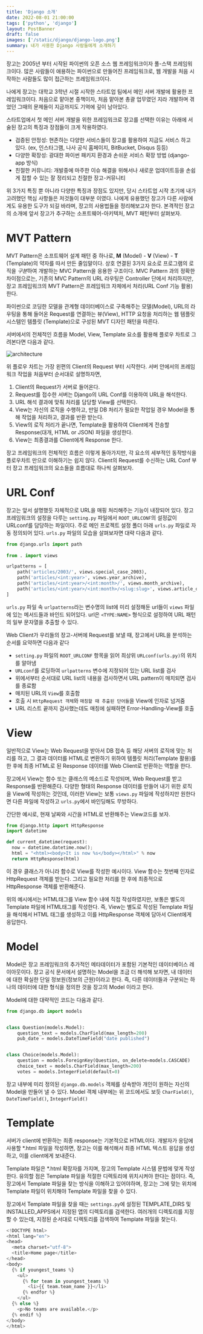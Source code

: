 ```yaml
---
title: 'Django 소개'
date: 2022-08-01 21:00:00
tags: ['python', 'django']
layout: PostBanner
draft: false
images: ['/static/django/django-logo.png']
summary: 내가 사용한 Django 사람들에게 소개하기
---
```


장고는 2005년 부터 시작된 파이썬의 오픈 소스 웹 프레임워크이자 풀-스택 프레임워크이다. 많은 사람들이 애용하는 파이썬으로 만들어진 프레임워크로, 웹 개발을 처음 시작하는 사람들도 많이 접근하는 프레임워크이다.

나에게 장고는 대학교 3학년 시절 시작한 스타트업 팀에서 메인 서버 개발에 활용한 프레임워크이다. 처음으로 맡아본 중책이자, 처음 맡아본 총괄 업무였던 지라 개발하며 겪었던 그때의 문제들이 지금까지도 기억에 깊이 남아있다.

스타트업에서 첫 메인 서버 개발을 위한 프레임워크로 장고를 선택한 이유는 아래에 서술된 장고의 특징과 장점들이 크게 작용하였다.

- 검증된 안정성: 현존하는 다양한 서비스들이 장고를 활용하여 지금도 서비스 하고 있다. (ex, 인스타그램, 나사 공식 홈페이지, BitBucket, Disqus 등등)
- 다양한 확장성: 광대한 파이썬 패키지 환경과 손쉬운 서비스 확장 방법 (django-app 방식)
- 친절한 커뮤니티: 개발중에 마주한 이슈 해결을 위해서나 새로운 업데이트등을 손쉽게 접할 수 있는 잘 정리되고 친절한 장고-커뮤니티

위 3가지 특징 뿐 아니라 다양한 특징과 장점도 있지만, 당시 스타트업 시작 초기에 내가 고려했던 핵심 사항들은 저것들이 대부분 이였다. 나에게 유용했던 장고가 다른 사람에게도 유용한 도구가 되길 바라며, 장고의 사용법들을 정리해보고자 한다. 본격적인 장고의 소개에 앞서 장고가 추구하는 소프트웨어-아키텍처, MVT 패턴부터 살펴보자.

# MVT Pattern
MVT Pattern은 소프트웨어 설계 패턴 중 하나로, **M** (Model) - **V** (View) - **T** (Template)의 약자를 따서 만든 줄임말이다. 상호 연결된 3가지 요소로 프로그램의 로직을 *구분*하여 개발하는 MVC Pattern을 응용한 구조이다. MVC Pattern 과의 정확한 차이점으로는, 기존의 MVC Pattern의 URL 라우팅은 Controller 단에서 처리하지만, 장고 프레임워크의 MVT Pattern은 프레임워크 자체에서 처리(URL Conf 기능 활용)한다.

파이썬으로 코딩한 모델을 관계형 데이터베이스로 구축해주는 모델(Model), URL의 라우팅을 통해 들어온 Request를 연결하는 뷰(View), HTTP 요청을 처리하는 웹 템플릿 시스템인 템플릿 (Template)으로 구성된 MVT 디자인 패턴을 따른다.

서버에서의 전체적인 흐름을 Model, View, Template 요소를 활용해 플로우 차트로 그려본다면 다음과 같다.

![architecture](/static/django/django-architecture.png)

위 플로우 차트는 가장 왼편의 Client의 Request 부터 시작한다. 서버 안에서의 프레임워크 작업을 처음부터 순서대로 설명하자면,

1. Client의 Request가 서버로 들어온다.
2. Request를 접수한 서버는 Django의 URL Conf를 이용하여 URL을 해석한다.
3. URL 해석 결과에 맞춰 처리를 담당할 View를 선택한다.
4. View는 자신의 로직을 수행하고, 만일 DB 처리가 필요한 작업일 경우 Model을 통해 작업을 처리하고, 결과를 반환 받는다.
5. View의 로직 처리가 끝나면, Template을 활용하여 Client에게 전송할 Response(대개, HTML or JSON) 파일을 생성한다.
6. View는 최종결과를 Client에게 Response 한다.

장고 프레임워크의 전체적인 흐름은 이렇게 돌아가지만, 각 요소의 세부적인 동작방식을 플로우차트 만으로 이해하기는 쉽지 않다. Client의 Request를 수신하는 URL Conf 부터 장고 프레임워크의 요소들을 흐름대로 하나씩 살펴보자.

# URL Conf
장고는 앞서 설명했듯 자체적으로 URL을 매핑 처리해주는 기능이 내장되어 있다. 장고 프레임워크의 설정을 다루는 ``setting.py`` 파일에서 ``ROOT_URLCONF``의 설정값이 URLconf를 담당하는 파일이다. 주로 메인 프로젝트 설정 폴더 아래 `urls.py` 파일로 자동 정의되어 있다. `urls.py` 파일의 모습을 살펴보자면 대략 다음과 같다.

```python
from django.urls import path
 
from . import views

urlpatterns = [
    path('articles/2003/', views.special_case_2003),
    path('articles/<int:year>', views.year_archive),
    path('articles/<int:year>/<int:month>/', views.month_archive),
    path('articles/<int:year>/<int:month>/<slug:slug>', views.article_detail),
]
```

`urls.py` 파일 속 `urlpatterns`라는 변수명의 list에 미리 설정해둔 url들이 `views` 파일에 있는 메서드들과 바인드 되어있다. url은 `<TYPE:NAME>` 형식으로 설정하여 URL 패턴의 일부 문자열을 추출할 수 있다.

Web Client가 우리들의 장고-서버에 Request를 보낼 때, 장고에서 URL을 분석하는 순서를 요약하면 다음과 같다
- `setting.py` 파일의 `ROOT_URLCONF` 항목을 읽어 최상위 `URLconf(urls.py)`의 위치를 알아냄
- `URLconf`를 로딩하여 `urlpatterns` 변수에 지정되어 있는 URL list를 검사
- 위에서부터 순서대로 URL list의 내용을 검사하면서 URL pattern이 매치되면 검사를 종료함
- 매치된 URL의 `View`를 호출함
- 호출 시 `HttpRequest 객체`와 `매칭할 때 추출된 단어들`을 View에 인자로 넘겨줌
- URL 리스트 끝까지 검사했는데도 매칭에 실패하면 Error-Handling-View를 호출



# View
일반적으로 View는 Web Request을 받아서 DB 접속 등 해당 서버의 로직에 맞는 처리를 하고, 그 결과 데이터를 HTML로 변환하기 위하여 템플릿 처리(Template 활용)를 한 후에 최종 HTML로 된 Response 데이터를 Web Client로 반환하는 역할을 한다.

장고에서 View는 함수 또는 클래스의 메소드로 작성되며, Web Request를 받고 Response를 반환해준다. 다양한 형태의 Response 데이터를 만들어 내기 위한 로직을 View에 작성하는 것인데, 이러한 View는 보통 `views.py` 파일에 작성하지만 원한다면 다른 파일에 작성하고 ``urls.py``에서 바인딩해도 무방하다.

간단한 예시로, 현재 날짜와 시간을 HTML로 반환해주는 View코드를 보자.

```python
from django.http import HttpResponse
import datetime

def current_datetime(request):
  now = datetime.datetime.now();
  html = "<html><body>It is now %s</body></html>" % now
  return HttpResponse(html)
```

이 경우 클래스가 아니라 함수로 View를 작성한 예시이다. View 함수는 첫번째 인자로 HttpRequest 객체를 받는다. 그리고 필요한 처리를 한 후에 최종적으로 HttpResponse 객체를 반환해준다.

위의 예시에서는 HTML태그를 View 함수 내에 직접 작성하였지만, 보통은 별도의 Template 파일에 HTML태그를 작성한다. 즉, View는 별도로 작성된 Template 파일을 해석해서 HTML 태그를 생성하고 이를 HttpResponse 객체에 담아서 Client에게 응답한다.

# Model
Model은 장고 프레임워크의 추가적인 메타데이터가 포함된 기본적인 데이터베이스 레이아웃이다. 장고 공식 문서에서 설명하는 Model을 조금 더 해석해 보자면, 내 데이터에 대한 확실한 단일 정보원(정보의 근원)이라고 한다. 즉, 다른 데이터들과 구분되는 하나의 데이터에 대한 형식을 정의한 것을 장고의 Model 이라고 한다.

Model에 대한 대략적인 코드는 다음과 같다.

```python
from django.db import models


class Question(models.Model):
    question_text = models.CharField(max_length=200)
    pub_date = models.DateTimeField("date published")


class Choice(models.Model):
    question = models.ForeignKey(Question, on_delete=models.CASCADE)
    choice_text = models.CharField(max_length=200)
    votes = models.IntegerField(default=0)
```

장고 내부에 미리 정의된 `django.db.models` 객체를 상속받아 개인이 원하는 자신의 Model을 만들어 낼 수 있다. Model 객체 내부에는 위 코드에서도 보듯 `CharField()`, `DateTimeField()`, `IntegerField()`

# Template
서버가 client에 반환하는 최종 response는 기본적으로 HTML이다. 개발자가 응답에 사용할 *.html 파일을 작성하면, 장고는 이를 해석해서 최종 HTML 텍스트 응답을 생성하고, 이를 client에게 보내준다.

Template 파일은 *.html 확장자를 가지며, 장고의 Template 시스템 문법에 맞게 작성한다. 유의할 점은 Template 파일을 적절한 디렉토리에 위치시켜야 한다는 점이다. 즉, 장고에서 Template 파일을 찾는 방식을 이해하고 있어야하며, 장고는 그에 맞는 위치에 Template 파일이 위치해야 Template 파일을 찾을 수 있다.

장고에서 Template 파일을 찾을 때는 `settings.py`에 설정된 TEMPLATE_DIRS 및 INSTALLED_APPS에서 지정된 앱의 디렉토리를 검색한다. 여러개의 디렉토리를 지정할 수 있는데, 지정된 순서대로 디렉토리를 검색하여 Template 파일을 찾는다.

```python
<!DOCTYPE html>
<html lang="en">
<head>
  <meta charset="utf-8">
  <title>Home page</title>
</head>
<body>
  {% if youngest_teams %}
    <ul>
      {% for team in youngest_teams %}
        <li>{{ team.team_name }}</li>
      {% endfor %}
    </ul>
  {% else %}
    <p>No teams are available.</p>
  {% endif %}
</body>
</html>
```
